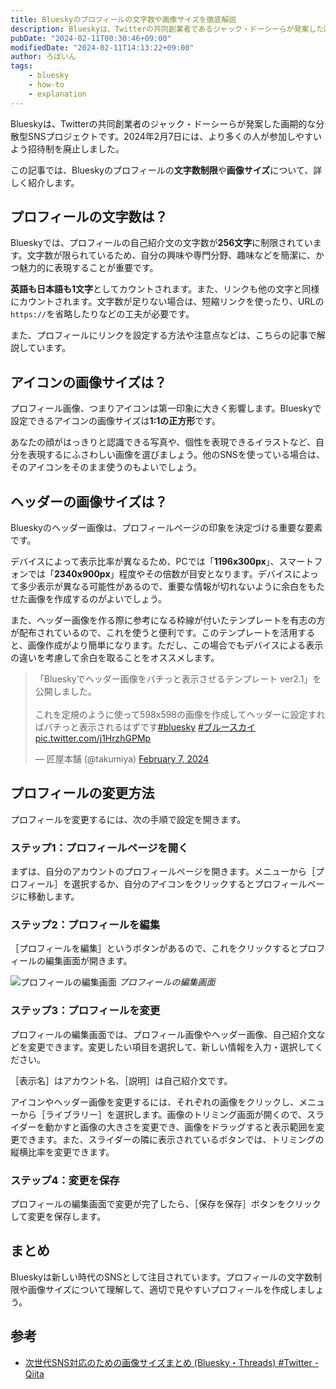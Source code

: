 ```yaml
---
title: Blueskyのプロフィールの文字数や画像サイズを徹底解説
description: Blueskyは、Twitterの共同創業者であるジャック・ドーシーらが発案した画期的な分散型SNSプロジェクトです。2024年2月7日には、より多くの人が参加しやすいよう招待制を廃止しました。この記事では、Blueskyのプロフィールの**文字数制限**や**画像サイズ**について、詳しく紹介します。
pubDate: "2024-02-11T00:30:46+09:00"
modifiedDate: "2024-02-11T14:13:22+09:00"
author: ろぼいん
tags:
    - bluesky
    - how-to
    - explanation
---
```



Blueskyは、Twitterの共同創業者のジャック・ドーシーらが発案した画期的な分散型SNSプロジェクトです。2024年2月7日には、より多くの人が参加しやすいよう招待制を廃止しました。

この記事では、Blueskyのプロフィールの**文字数制限**や**画像サイズ**について、詳しく紹介します。

## プロフィールの文字数は？

Blueskyでは、プロフィールの自己紹介文の文字数が**256文字**に制限されています。文字数が限られているため、自分の興味や専門分野、趣味などを簡潔に、かつ魅力的に表現することが重要です。

**英語も日本語も1文字**としてカウントされます。また、リンクも他の文字と同様にカウントされます。文字数が足りない場合は、短縮リンクを使ったり、URLの``https://``を省略したりなどの工夫が必要です。

また、プロフィールにリンクを設定する方法や注意点などは、こちらの記事で解説しています。

<ArticleCard link="/article/2024/02/09/how-to-paste-links-to-your-bluesky-profile/" />

## アイコンの画像サイズは？

プロフィール画像、つまりアイコンは第一印象に大きく影響します。Blueskyで設定できるアイコンの画像サイズは**1:1の正方形**です。

あなたの顔がはっきりと認識できる写真や、個性を表現できるイラストなど、自分を表現するにふさわしい画像を選びましょう。他のSNSを使っている場合は、そのアイコンをそのまま使うのもよいでしょう。

## ヘッダーの画像サイズは？

Blueskyのヘッダー画像は、プロフィールページの印象を決定づける重要な要素です。

デバイスによって表示比率が異なるため、PCでは「**1196x300px**」、スマートフォンでは「**2340x900px**」程度やその倍数が目安となります。デバイスによって多少表示が異なる可能性があるので、重要な情報が切れないように余白をもたせた画像を作成するのがよいでしょう。

また、ヘッダー画像を作る際に参考になる枠線が付いたテンプレートを有志の方が配布されているので、これを使うと便利です。このテンプレートを活用すると、画像作成がより簡単になります。ただし、この場合でもデバイスによる表示の違いを考慮して余白を取ることをオススメします。

<blockquote class="twitter-tweet" data-dnt="true" data-theme="dark"><p lang="ja" dir="ltr">「Blueskyでヘッダー画像をバチっと表示させるテンプレート ver2.1」を公開しました。<br/><br/>これを定規のように使って598x598の画像を作成してヘッダーに設定すればバチっと表示されるはずです<a href="https://twitter.com/hashtag/bluesky?src=hash&amp;ref_src=twsrc%5Etfw">#bluesky</a> <a href="https://twitter.com/hashtag/%E3%83%96%E3%83%AB%E3%83%BC%E3%82%B9%E3%82%AB%E3%82%A4?src=hash&amp;ref_src=twsrc%5Etfw">#ブルースカイ</a> <a href="https://t.co/j1HrzhGPMp">pic.twitter.com/j1HrzhGPMp</a></p>&mdash; 匠屋本舗 (@takumiya) <a href="https://twitter.com/takumiya/status/1755175823668375800?ref_src=twsrc%5Etfw">February 7, 2024</a></blockquote> <script async src="https://platform.twitter.com/widgets.js" charset="utf-8"></script>

## プロフィールの変更方法

プロフィールを変更するには、次の手順で設定を開きます。

### ステップ1：プロフィールページを開く

まずは、自分のアカウントのプロフィールページを開きます。メニューから［プロフィール］を選択するか、自分のアイコンをクリックするとプロフィールページに移動します。

### ステップ2：プロフィールを編集

［プロフィールを編集］というボタンがあるので、これをクリックするとプロフィールの編集画面が開きます。

![プロフィールの編集画面](./image.png)
*プロフィールの編集画面*

### ステップ3：プロフィールを変更

プロフィールの編集画面では、プロフィール画像やヘッダー画像、自己紹介文などを変更できます。変更したい項目を選択して、新しい情報を入力・選択してください。

［表示名］はアカウント名、［説明］は自己紹介文です。

アイコンやヘッダー画像を変更するには、それぞれの画像をクリックし、メニューから［ライブラリー］を選択します。画像のトリミング画面が開くので、スライダーを動かすと画像の大きさを変更でき、画像をドラッグすると表示範囲を変更できます。また、スライダーの隣に表示されているボタンでは、トリミングの縦横比率を変更できます。

### ステップ4：変更を保存

プロフィールの編集画面で変更が完了したら、［保存を保存］ボタンをクリックして変更を保存します。

## まとめ

Blueskyは新しい時代のSNSとして注目されています。プロフィールの文字数制限や画像サイズについて理解して、適切で見やすいプロフィールを作成しましょう。

## 参考

- [次世代SNS対応のための画像サイズまとめ (Bluesky・Threads) #Twitter - Qiita](https://qiita.com/moroi/items/4b3df510982f7062d156)
